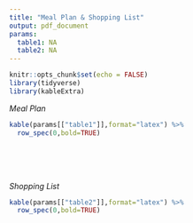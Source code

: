 ```yaml
---
title: "Meal Plan & Shopping List"
output: pdf_document
params:
  table1: NA
  table2: NA
---
```


```r
knitr::opts_chunk$set(echo = FALSE)
library(tidyverse)
library(kableExtra)
```

*Meal Plan*
```r
kable(params[["table1"]],format="latex") %>%
  row_spec(0,bold=TRUE)
```

\
\
\


*Shopping List*
```r
kable(params[["table2"]],format="latex") %>%
  row_spec(0,bold=TRUE)
```